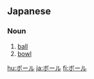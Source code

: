 ==Japanese==                                          
===Noun===
{{ja-noun|ka|rom=bōru|hidx=ほーる'}}

# [[ball]]
# [[bowl]]

[[hu:ボール]]
[[ja:ボール]]
[[fi:ボール]]